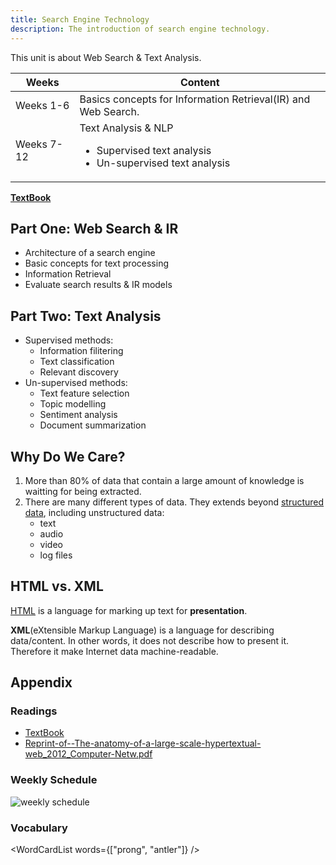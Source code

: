```yaml
---
title: Search Engine Technology
description: The introduction of search engine technology.
---
```



This unit is about Web Search & Text Analysis.

| Weeks      | Content                                                                                                  |
| ---------- | -------------------------------------------------------------------------------------------------------- |
| Weeks 1-6  | Basics concepts for Information Retrieval(IR) and Web Search.                                            |
| Weeks 7-12 | Text Analysis & NLP <br/> <ul><li>Supervised text analysis</li><li>Un-supervised text analysis</li></ul> |

**[TextBook](https://github.com/xiaohai-huang/resources/blob/5f2bd89222b9588b114962e4a118e22e2bcbf682/QUT/Search-Engine-Technology/SEIRiP.pdf)**

## Part One: Web Search & IR

- Architecture of a search engine
- Basic concepts for text processing
- Information Retrieval
- Evaluate search results & IR models

## Part Two: Text Analysis

- Supervised methods:
  - Information filitering
  - Text classification
  - Relevant discovery
- Un-supervised methods:
  - Text feature selection
  - Topic modelling
  - Sentiment analysis
  - Document summarization

## Why Do We Care?

1. More than 80% of data that contain a large amount of knowledge is waitting for being extracted.
2. There are many different types of data. They extends beyond [structured data](010-information-retrieval.md#structured-data), including unstructured data:
   - text
   - audio
   - video
   - log files

## HTML vs. XML

[HTML](/docs/Web/HTML/) is a language for marking up text for **presentation**.

**XML**(eXtensible Markup Language) is a language for describing data/content. In other words, it does not describe how to present it.
Therefore it make Internet data machine-readable.

## Appendix

### Readings

- [TextBook](https://github.com/xiaohai-huang/resources/blob/5f2bd89222b9588b114962e4a118e22e2bcbf682/QUT/Search-Engine-Technology/SEIRiP.pdf)
- [Reprint-of--The-anatomy-of-a-large-scale-hypertextual-web_2012_Computer-Netw.pdf](https://github.com/xiaohai-huang/resources/blob/5f2bd89222b9588b114962e4a118e22e2bcbf682/QUT/Search-Engine-Technology/Reprint-of--The-anatomy-of-a-large-scale-hypertextual-web_2012_Computer-Netw.pdf)

### Weekly Schedule

![weekly schedule](./_assets-01/weekly-schedule.png)

### Vocabulary

<WordCardList words={["prong", "antler"]} />
